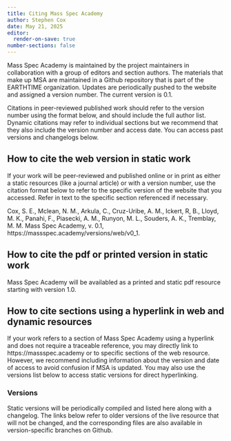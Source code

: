 ```yaml
---
title: Citing Mass Spec Academy
author: Stephen Cox
date: May 21, 2025
editor:
  render-on-save: true
number-sections: false
---
```


Mass Spec Academy is maintained by the project maintainers in collaboration with a group of editors and section authors. The materials that make up MSA are maintained in a Github repository that is part of the EARTHTIME organization. Updates are periodically pushed to the website and assigned a version number. The current version is 0.1.

Citations in peer-reviewed published work should refer to the version number using the format below, and should include the full author list. Dynamic citations may refer to individual sections but we recommend that they also include the version number and access date. You can access past versions and changelogs below.

## How to cite the web version in static work

If your work will be peer-reviewed and published online or in print as either a static resources (like a journal article) or with a version number, use the citation format below to refer to the specific version of the website that you accessed. Refer in text to the specific section referenced if necessary.

Cox, S. E., Mclean, N. M., Arkula, C., Cruz-Uribe, A. M., Ickert, R, B., Lloyd, M. K., Panahi, F., Piasecki, A. M., Runyon, M. L., Souders, A. K., Tremblay, M. M. Mass Spec Academy, v. 0.1, https://massspec.academy/versions/web/v0_1.

## How to cite the pdf or printed version in static work

Mass Spec Academy will be availabled as a printed and static pdf resource starting with version 1.0.

## How to cite sections using a hyperlink in web and dynamic resources

If your work refers to a section of Mass Spec Academy using a hyperlink and does not require a traceable reference, you may directly link to https://massspec.academy or to specific sections of the web resource. However, we recommend including information about the version and date of access to avoid confusion if MSA is updated. You may also use the versions list below to access static versions for direct hyperlinking.

### Versions

Static versions will be periodically compiled and listed here along with a changelog. The links below refer to older versions of the live resource that will not be changed, and the corresponding files are also available in version-specific branches on Github.